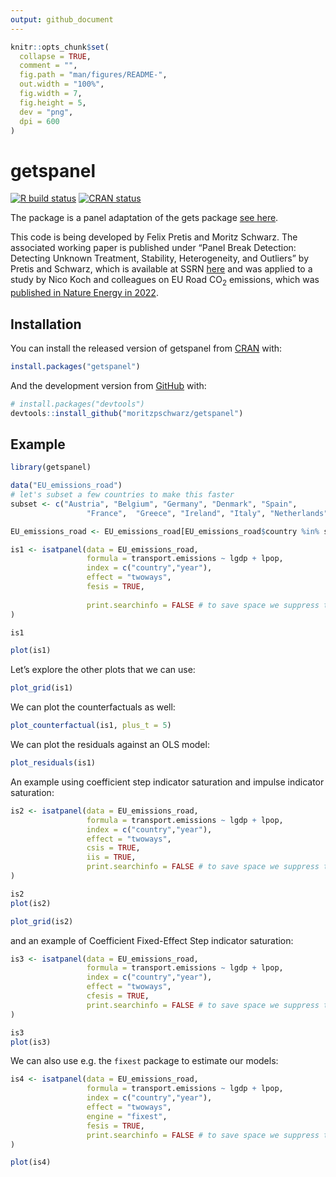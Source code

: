 ```yaml
---
output: github_document
---
```


<!-- README.md is generated from README.Rmd. Please edit that file -->

```r
knitr::opts_chunk$set(
  collapse = TRUE,
  comment = "",
  fig.path = "man/figures/README-",
  out.width = "100%",
  fig.width = 7,
  fig.height = 5,
  dev = "png",
  dpi = 600
)
```

# getspanel

<!-- badges: start -->
[![R build status](https://github.com/moritzpschwarz/getspanel/workflows/R-CMD-check/badge.svg)](https://github.com/moritzpschwarz/getspanel/actions)
[![CRAN status](https://www.r-pkg.org/badges/version/getspanel)](https://CRAN.R-project.org/package=getspanel)
<!-- badges: end -->

The package is a panel adaptation of the gets package [see here](https://CRAN.R-project.org/package=gets).

This code is being developed by Felix Pretis and Moritz Schwarz. The associated working paper is published under "Panel Break Detection: Detecting Unknown Treatment, Stability, Heterogeneity, and Outliers" by Pretis and Schwarz, which is available at SSRN [here](https://papers.ssrn.com/sol3/papers.cfm?abstract_id=4022745) and was applied to a study by Nico Koch and colleagues on EU Road CO~2~ emissions, which was [published in Nature Energy in 2022](https://www.nature.com/articles/s41560-022-01095-6). 

## Installation

You can install the released version of getspanel from [CRAN](https://cran.r-project.org/package=getspanel) with:

``` r
install.packages("getspanel")
```

And the development version from [GitHub](https://github.com/) with:

``` r
# install.packages("devtools")
devtools::install_github("moritzpschwarz/getspanel")
```


## Example

```r
library(getspanel)

data("EU_emissions_road")
# let's subset a few countries to make this faster
subset <- c("Austria", "Belgium", "Germany", "Denmark", "Spain", 
                 "France",  "Greece", "Ireland", "Italy", "Netherlands", "Sweden", "United Kingdom")

EU_emissions_road <- EU_emissions_road[EU_emissions_road$country %in% subset, ]

is1 <- isatpanel(data = EU_emissions_road,
                 formula = transport.emissions ~ lgdp + lpop, 
                 index = c("country","year"),
                 effect = "twoways",
                 fesis = TRUE,
                 
                 print.searchinfo = FALSE # to save space we suppress the status information in the estimation
)
```


```r
is1
```


```r
plot(is1)
```

Let's explore the other plots that we can use: 

```r
plot_grid(is1)
```

We can plot the counterfactuals as well:

```r
plot_counterfactual(is1, plus_t = 5)
```

We can plot the residuals against an OLS model:

```r
plot_residuals(is1)
```


An example using coefficient step indicator saturation and impulse indicator saturation:

```r
is2 <- isatpanel(data = EU_emissions_road,
                 formula = transport.emissions ~ lgdp + lpop, 
                 index = c("country","year"),
                 effect = "twoways",
                 csis = TRUE, 
                 iis = TRUE,  
                 print.searchinfo = FALSE # to save space we suppress the status information in the estimation
)
```

```r
is2     
plot(is2)
```


```r
plot_grid(is2)
```


and an example of Coefficient Fixed-Effect Step indicator saturation: 

```r
is3 <- isatpanel(data = EU_emissions_road,
                 formula = transport.emissions ~ lgdp + lpop, 
                 index = c("country","year"),
                 effect = "twoways",
                 cfesis = TRUE, 
                 print.searchinfo = FALSE # to save space we suppress the status information in the estimation
)
```


```r
is3    
plot(is3)

```


We can also use e.g. the `fixest` package to estimate our models: 

```r
is4 <- isatpanel(data = EU_emissions_road,
                 formula = transport.emissions ~ lgdp + lpop, 
                 index = c("country","year"),
                 effect = "twoways",
                 engine = "fixest",
                 fesis = TRUE, 
                 print.searchinfo = FALSE # to save space we suppress the status information in the estimation
)
```


```r
plot(is4)
```


